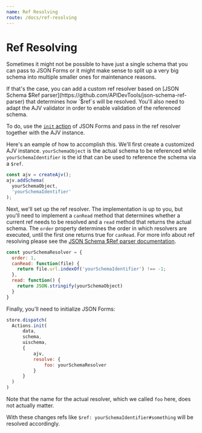 ```yaml
---
name: Ref Resolving
route: /docs/ref-resolving
---
```


# Ref Resolving

Sometimes it might not be possible to have just a single schema that you can pass to JSON Forms 
or it might make sense to split up a very big schema into multiple smaller ones for maintenance reasons.

If that's the case, you can add a custom ref resolver based on [JSON Schema $Ref parser](https://github.com/APIDevTools/json-schema-ref-parser) 
that determines how `$ref`s will be resolved. You'll also need to adapt the AJV validator in order to enable validation of the referenced schema.

To do, use the [`init` action](/docs/available-actions#initdata-any-schema-jsonschema-uischema-uischemaelement-options-initactionoptions--ajvajv) of JSON Forms
and pass in the ref resolver together with the AJV instance.

Here's an eample of how to accomplish this. We'll first create a customized AJV instance. `yourSchemaObject` is the actual schema to be referenced
while `yourSchemaIdentifier` is the id that can be used to reference the schema via a `$ref`.

```javascript
const ajv = createAjv();
ajv.addSchema(
  yourSchemaObject,
  'yourSchemaIdentifier'
);
```

Next, we'll set up the ref resolver. The implementation is up to you, but you'll need to implement a `canRead` method that 
determines whether a current ref needs to be resolved and a `read` method that returns the actual schema. The `order` property
determines the order in which resolvers are executed, until the first one returns true for `canRead`. For more info about ref resolving 
please see the [JSON Schema $Ref parser documentation](https://apidevtools.org/json-schema-ref-parser/docs/plugins/resolvers.html).

```javascript
const yourSchemaResolver = {
  order: 1,
  canRead: function(file) {
    return file.url.indexOf('yourSchemaIdentifier') !== -1;
  },
  read: function() {
    return JSON.stringify(yourSchemaObject)
  }
}
```

Finally, you'll need to initialize JSON Forms:

```javascript
store.dispatch(
  Actions.init(
      data,
      schema,
      uischema,
      {
          ajv,
          resolve: {
              foo: yourSchemaResolver
          }
      }
  )
)
```

Note that the name for the actual resolver, which we called `foo` here, does not actually matter. 

With these changes refs like `$ref: yourSchemaIdentifier#something` will be resolved accordingly.
